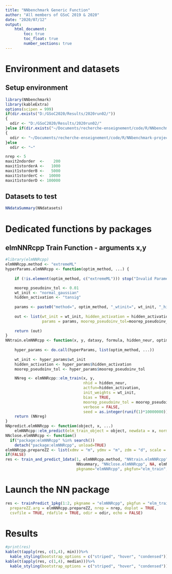 ```yaml
---
title: "NNbenchmark Generic Function"
author: "All members of GSoC 2019 & 2020"
date: "2020/07/12"
output:
    html_document:
        toc: true
        toc_float: true
        number_sections: true
---
```


# Environment and datasets 

## Setup environment
```r
library(NNbenchmark)
library(kableExtra)
options(scipen = 999)
if(dir.exists("D:/GSoC2020/Results/2020run02/"))
{  
  odir <- "D:/GSoC2020/Results/2020run02/"
}else if(dir.exists("~/Documents/recherche-enseignement/code/R/NNbenchmark-project/NNtempresult/"))
{  
  odir <- "~/Documents/recherche-enseignement/code/R/NNbenchmark-project/NNtempresult/"
}else
  odir <- "~"

nrep <- 5
maxit2ndorder  <-    200
maxit1storderA <-   1000
maxit1storderB <-   5000
maxit1storderC <-  10000
maxit1storderD <- 100000
```

## Datasets to test

```r
NNdataSummary(NNdatasets)
```

# Dedicated functions by packages


## elmNNRcpp Train Function - arguments x,y
```r
#library(elmNNRcpp)
elmNNRcpp.method <- "extremeML"
hyperParams.elmNNRcpp <- function(optim_method, ...) {
    
    if (!is.element(optim_method, c("extremeML"))) stop("Invalid Parameters.")

    moorep_pseudoinv_tol <- 0.01
    wt_init <- "normal_gaussian"
    hidden_activation <- "tansig"
    
    params <- paste0("method=", optim_method, "_wtinit=", wt_init, "_hidden_activation", hidden_activation)
    
    out <- list(wt_init = wt_init, hidden_activation = hidden_activation, 
                params = params, moorep_pseudoinv_tol=moorep_pseudoinv_tol)
    
    return (out)
}
NNtrain.elmNNRcpp <- function(x, y, dataxy, formula, hidden_neur, optim_method, hyperParams, ...) {
    
    hyper_params <- do.call(hyperParams, list(optim_method, ...))
    
    wt_init <- hyper_params$wt_init
    hidden_activation <- hyper_params$hidden_activation
    moorep_pseudoinv_tol <- hyper_params$moorep_pseudoinv_tol

    NNreg <- elmNNRcpp::elm_train(x, y, 
                                  nhid = hidden_neur, 
                                  actfun=hidden_activation, 
                                  init_weights = wt_init, 
                                  bias = TRUE, 
                                  moorep_pseudoinv_tol = moorep_pseudoinv_tol, 
                                  verbose = FALSE,
                                  seed = as.integer(runif(1)*10000000))
    return (NNreg)
}
NNpredict.elmNNRcpp <- function(object, x, ...)
    elmNNRcpp::elm_predict(elm_train_object = object, newdata = x, normalize = FALSE)
NNclose.elmNNRcpp <- function()
  if("package:elmNNRcpp" %in% search())
    detach("package:elmNNRcpp", unload=TRUE)
elmNNRcpp.prepareZZ <- list(xdmv = "m", ydmv = "m", zdm = "d", scale = TRUE)
if(FALSE)
res <- train_and_predict_1data(1, elmNNRcpp.method, "NNtrain.elmNNRcpp", "hyperParams.elmNNRcpp", "NNpredict.elmNNRcpp", 
                               NNsummary, "NNclose.elmNNRcpp", NA, elmNNRcpp.prepareZZ, nrep=2, echo=TRUE, doplot=FALSE,
                               pkgname="elmNNRcpp", pkgfun="elm_train", rdafile=TRUE, odir=odir)


```


# Launch the NN package

```r
res <- trainPredict_1pkg(1:2, pkgname = "elmNNRcpp", pkgfun = "elm_train", elmNNRcpp.method,
  prepareZZ.arg = elmNNRcpp.prepareZZ, nrep = nrep, doplot = TRUE,
  csvfile = TRUE, rdafile = TRUE, odir = odir, echo = FALSE)

```

# Results
```r
#print(res)
kable(t(apply(res, c(1,4), min)))%>%
  kable_styling(bootstrap_options = c("striped", "hover", "condensed"))
kable(t(apply(res, c(1,4), median)))%>%
  kable_styling(bootstrap_options = c("striped", "hover", "condensed"))
```
